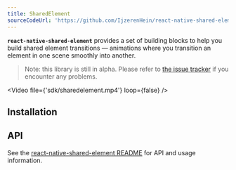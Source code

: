 ```yaml
---
title: SharedElement
sourceCodeUrl: 'https://github.com/IjzerenHein/react-native-shared-element'
---
```



**`react-native-shared-element`** provides a set of building blocks to help you build shared element transitions &mdash; animations where you transition an element in one scene smoothly into another.

> Note: this library is still in alpha. Please refer to [the issue tracker](https://github.com/IjzerenHein/react-native-shared-element/issues) if you encounter any problems.

<Video file={'sdk/sharedelement.mp4'} loop={false} />

<PlatformsSection android emulator ios simulator web />

## Installation

<InstallSection
  packageName="react-native-shared-element"
  href="https://github.com/IjzerenHein/react-native-shared-element#installation"
/>

## API

See the [react-native-shared-element README](https://github.com/IjzerenHein/react-native-shared-element/blob/main/README.md) for API and usage information.
